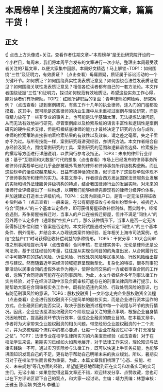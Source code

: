 # 本周榜单 | 关注度超高的7篇文章，篇篇干货！
## 正文
☝ 点击上方头像或+关注，查看作者往期文章~“本周榜单”是无讼研究院开设的一个小栏目，每周末，我们将本周平台发布的文章进行一次小结，整理出本周最受读者关注的7篇文章，以便大家集中回顾。本周好文精选！马上解锁~TOP1：如何围绕“三性”及证明力，有效质证？（点击查看）毋庸置疑，质证属于诉讼活动的一个关键环节。如何质证？如何围绕真实性发表质证意见？如何围绕合法性发表质证意见？如何围绕关联性发表质证意见？相信各位读者都有自己的一套方法论。本文作者围绕证据“三性”和证明力，探讨如何规范有效地质证。希望这些实务工作心得，能对读者们有所帮助。TOP2：红圈所辞职后的复盘：青年律师如何检索、研究案例？（点击查看）提到案例研究，有些工作十几年的执业律师，连入门的门槛都没摸着。这其中，既可能是这些律师的执业生涯中从未重视过案例与理论研究，而是将精力放在了一些非专业的事务上，也可能是法学基础太薄，无法提炼法律问题，从而无法有效地进行研究。尽管案例库以及检索系统的语言丰富性和逻辑性是案例研究的硬件技术支撑，但是归根结底律师的能力才最终决定了研究的方向与成败。律师的检索策略直接影响着检索结果的有效性以及效率，谓之差之毫厘，失之千里亦不为过。与所有技能一样，案例研究既讲究经验，亦讲究方法。本文作者结合自身经验及观点，围绕案例研究的工具、案例研究的范围和逻辑语言选择、检索报告的撰写等方面进行详细说明，以供同行参考及指正。TOP3：未来的律师行业评级：基于“互联网和大数据”时代的想象（点击查看）市场上已经发布的律师事务所和律师评奖榜单已经几乎全部被境外背景的律师和律师事务所评级机构垄断。而且这些榜单的话语权越来越大，日益有被神话的现象，似乎进不了这些榜单就体现不了律师事务所和律师的实力。本篇文章中，作者综合西方发达国家法律服务业发展的实际和境外法律服务评级机构的特点，结合我国律师行业的发展实际，对未来的律师行业评级提出了一些构想，以期我们能够继续完善现有的律师分级评价体系，并加速建立打造本土评级机构。TOP4：公房内空挂户口，是否一定无法获得征收补偿利益？（点击查看）一般来说，在公有房屋征收与补偿纠纷案件中，被拆迁人符合“同住人”的三个基本认定条件，即可获得房屋征收补偿利益。而实践中，经常会遇到，系争房屋被拆迁时，当事人的户口在被拆迁房屋，但并不满足“同住人”的另外两个认定条件（通常指“空挂户口”），那么该种情形下，当事人是否一定无法获得拆迁补偿利益？答案是否定的。本文将试图通过分析认定“同住人”的三个基本条件、例外情形，并结合本人办理该类案件的经验、近年相关上海市司法案例，总结“空挂户口”时可获得征收补偿利益的多种情形。TOP5：干货分享：10大合同审核之刑事风险提示清单（点击查看）合同审核，在法律实务中，无论是律师还是公司法务，基于过往经验的考量，往往是从实现合同目的的角度出发，从合同履行过程中可能存在的违约风险、诉讼风险、行政处罚风险等民事风险、行政风险给出提示与建议。然而随着近年来经济领域犯罪呈现新型化、复杂化的特征，很多刑事犯罪活动以民事合同的虚假外衣作为掩护，使得合同交易的一方或者审查合同的工作者，忽略了合同背后可能存在的刑事风险。为此，本文作者结合多年刑事法律工作实务经验，对于在经济活动中涉及合同审核可能存在的刑事法律风险进行提示，以期帮助大家在合同审核实务工作中，既有防范违约风险、行政处罚风险的意识，也有防范刑事风险的意识。TOP6：股权投融资 | 一文带您走完企业股权融资全流程（点击查看）企业进行股权融资不只是简单的股权买卖，而是企业进行资本运作的方式。企业融资目的能否实现，取决于股权融资过程中每一个流程与环节的执行情况。因此，企业应该厘清股权融资每个阶段应当关注的重点事项，根据企业自身情况因地制宜，提高融资环节执行效率，促成企业融资的商业目的。在本篇文章中，作者将为大家带来企业股权融资的相关问题，带您经历企业股权融资的十二个流程，并为您梳理每个流程中的核心要点，让每一个企业在融资过程中“不打无准备之仗”。TOP7：法律专业在校学生律所实习的六条宝贵经验（点击查看）对于在校法学生来说，暑期实习已经如火如荼地展开，对于法律工作来说，理论知识与法律实践缺一不可，通过实习实际参与法律工作，既可以快速上手实务技能，也能够巩固知识发现自己的不足，更有助于帮助自己明晰未来的执业规划。所以，暑期实习对于在校法学生而言极为重要。为此，本篇文章我们梳理了“心态、技能、社交、未来规划”等几方面的经验，希望能更好地帮助到正在实习和准备实习的实习生们。无讼小编：如果您觉得这篇文章还不错，欢迎转发分享、点赞收藏，您也可以在下方评论区留下自己的观点，和大家一起讨论。主编：靖力责编：林慧审核：王雅玉 陈丽娟 刘逸凡 李雅朋
